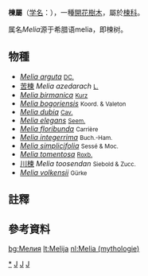 {{Automatic taxobox
| taxon = Melia
| image = Melia azedarach fruits.JPG
| image_caption = [[苦楝|苦楝]] ''Melia azedarach''
| authority =[[L.|L.]], 1753<ref name=trop>''Species Plantarum'' 1: 384-385. 1753. {{cite web |url=http://www.tropicos.org/Name/40016385 |title=Name - ''Melia'' L. |quote=Type Specimen: ''Melia azedarach'' |work=Tropicos |publisher=[[Missouri_Botanical_Garden|Missouri Botanical Garden]] |location=[[Saint_Louis,_Missouri|Saint Louis, Missouri]] |accessdate=2010-02-08 |archive-date=2019-08-05 |archive-url=https://web.archive.org/web/20190805050849/http://www.tropicos.org/Name/40016385 |dead-url=no }}</ref>
| subdivision_ranks = [[物种|物种]]
| subdivision = * 參見正文
| synonyms = ''Antelaea'' <small>Gaertn.</small><br>
''Azedarach'' <small>Mill.</small><br>
''Zederachia'' <small>Heist. ex Fabr.</small><ref name="GRIN">{{cite web |url=http://www.ars-grin.gov/cgi-bin/npgs/html/genus.pl?7422 |title=Genus: ''Melia'' L. |work=Germplasm Resources Information Network |publisher=United States Department of Agriculture |date=1996-09-17 |accessdate=2011-04-23 |archive-date=2014-03-17 |archive-url=https://web.archive.org/web/20140317231224/http://www.ars-grin.gov/cgi-bin/npgs/html/genus.pl?7422 |dead-url=no }}</ref>
}}

'''楝屬'''{{notetag|1={{標音|字=楝|注音=ㄌㄧㄢˋ|拼音=liàn|同音字=練}}}}（[[学名|学名]]：''{{lang|la|Melia}}''），一種[[開花植物|開花]][[樹木|樹木]]，屬於[[楝科|楝科]]。

属名''Melia''源于希腊语melia，即楝树。

==物種==
* ''[[Melia_arguta|Melia arguta]]'' <small>[[A._P._de_Candolle|DC.]]</small>
* [[苦楝|苦楝]] ''Melia azedarach'' <small>[[L.|L.]]</small>
* ''[[Melia_birmanica|Melia birmanica]]'' <small>[[Wilhelm_Sulpiz_Kurz|Kurz]]</small>
* ''[[Melia_bogoriensis|Melia bogoriensis]]'' <small>Koord. & Valeton</small>
* ''[[Melia_dubia|Melia dubia]]'' <small>[[Antonio_José_Cavanilles|Cav.]]</small>
* ''[[Melia_elegans|Melia elegans]]'' <small>[[Berthold_Carl_Seemann|Seem.]]</small>
* ''[[Melia_floribunda|Melia floribunda]]'' <small>Carrière</small>
* ''[[Melia_integerrima|Melia integerrima]]'' <small>Buch.-Ham.</small>
* ''[[Melia_simplicifolia|Melia simplicifolia]]'' <small>Sessé & Moc.</small>
* ''[[Melia_tomentosa|Melia tomentosa]]'' <small>[[William_Roxburgh|Roxb.]]</small>
* [[川楝|川楝]] ''Melia toosendan'' <small>Siebold & Zucc.</small>
* ''[[Melia_volkensii|Melia volkensii]]'' <small>Gürke</small>

==註釋==
{{notefoot}}

==參考資料==
{{reflist}}
{{Taxonbar|from=Q2703639}}

[[Category:楝屬|*]]
[[Category:楝科|J]]
[[Category:卡尔·林奈命名的生物分类|J]]
[[Category:1753年描述的分类群|J]]

[[bg:Мелия|bg:Мелия]]
[[lt:Melija|lt:Melija]]
[[nl:Melia_(mythologie)|nl:Melia (mythologie)]]
